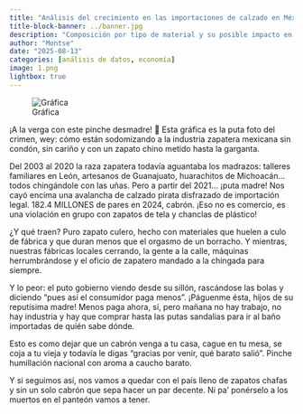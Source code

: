 ```yaml
---
title: "Análisis del crecimiento en las importaciones de calzado en México (2003-2024)"
title-block-banner: ../banner.jpg
description: "Composición por tipo de material y su posible impacto en la industria nacional."
author: "Montse"
date: "2025-08-13"
categories: [análisis de datos, economía]
image: 1.png
lightbox: true
---
```


![Gráfica](1.png)


¡A la verga con este pinche desmadre! 🤬 Esta gráfica es la puta foto del crimen, wey: cómo están sodomizando a la industria zapatera mexicana sin condón, sin cariño y con un zapato chino metido hasta la garganta.

Del 2003 al 2020 la raza zapatera todavía aguantaba los madrazos: talleres familiares en León, artesanos de Guanajuato, huarachitos de Michoacán… todos chingándole con las uñas. Pero a partir del 2021… ¡puta madre! Nos cayó encima una avalancha de calzado pirata disfrazado de importación legal. 182.4 MILLONES de pares en 2024, cabrón. ¡Eso no es comercio, es una violación en grupo con zapatos de tela y chanclas de plástico!

¿Y qué traen? Puro zapato culero, hecho con materiales que huelen a culo de fábrica y que duran menos que el orgasmo de un borracho. Y mientras, nuestras fábricas locales cerrando, la gente a la calle, máquinas herrumbrándose y el oficio de zapatero mandado a la chingada para siempre.

Y lo peor: el puto gobierno viendo desde su sillón, rascándose las bolas y diciendo “pues así el consumidor paga menos”. ¡Páguenme ésta, hijos de su reputísima madre! Menos paga ahora, sí, pero mañana no hay trabajo, no hay industria y hay que comprar hasta las putas sandalias para ir al baño importadas de quién sabe dónde.

Esto es como dejar que un cabrón venga a tu casa, cague en tu mesa, se coja a tu vieja y todavía le digas “gracias por venir, qué barato salió”. Pinche humillación nacional con aroma a caucho barato.

Y si seguimos así, nos vamos a quedar con el país lleno de zapatos chafas y sin un solo cabrón que sepa hacer un par decente. Ni pa’ ponérselo a los muertos en el panteón vamos a tener.

